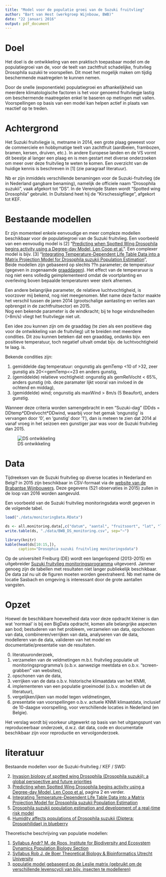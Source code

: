 ```yaml
---
title: "Model voor de populatie groei van de Suzuki fruitvlieg"
author: "Bart van Hest (werkgroep Wijnbouw, BWB)"
date: "22 januari 2016"
output: pdf_document
---
```


# Doel

Het doel is de ontwikkeling van een praktisch toepasbaar model om de populatiegroei van de, voor de teelt van zachtfruit schadelijke, fruitvlieg Drosophila suzukii te voorspellen. Dit moet het mogelijk maken om tijdig beschermende maatregelen te kunnen nemen.

Door de snelle (exponentiele) populatiegroei en afhankelijkheid van meerdere klimatologische factoren is het voor genoemd fruitvliegje lastig om beschermende maatregelen enkel te baseren op metingen met vallen. Voorspellingen op basis van een model kan helpen actief in plaats van reactief op te treden.


# Achtergrond

Het Suzuki fruitvliegje is, metname in 2014, een grote plaag geweest voor de commerciele en hobbymatige teelt van zachtfruit (aardbeien, frambozen, bramen, kersen, druiven, etc.). In andere Europese landen en de VS vormt dit beestje al langer een plaag en is men gestart met diverse onderzoeken om meer over deze fruitvlieg te weten te komen. Een overzicht van de huidige kennis is beschreven in [1] (zie paragraaf literatuur).

Nb er zijn inmiddels verschillende benamingen voor de Suzuki-fruitvlieg (de in Nederland gangbare benaming), namelijk de officiele naam "Drosophila suzukii", vaak afgekort tot "DS". In de Verenigde Staten wordt "Spotted wing Drosophila" gebruikt. In Duitsland heet hij de "Kirschessigfliege", afgekort tot KEF.


# Bestaande modellen

Er zijn momenteel enkele eenvoudige en meer compleze modellen beschikbaar voor de populatiegroei van de Suzuki fruitvlieg. Een voorbeeld van een eenvoudig model is [2] "[Predicting when Spotted Wing Drosophila begins activity using a Degree-day Model, Len Coop et al.](http://whatcom.wsu.edu/ag/documents/newsletters/v2i3_2013MarchWCENewsletter.pdf)". Een complexer model is bijv. [3] "[Integrating Temperature-Dependent Life Table Data into a Matrix Projection Model for Drosophila suzukii Population Estimation](http://journals.plos.org/plosone/article?id=10.1371/journal.pone.0106909)",  
Beide modellen zijn gebaseerd op slechts ??n parameter; de temperatuur (gegeven in zogenaamde [graaddagen](http://www.brabantsewijnbouwers.nl/index.php?section=13&page=57&student=1171)). Het effect van de temperaruur is nog niet eens volledig geimplementeerd omdat de voortplanting en overleving boven bepaalde temperaturen weer sterk afnemen.

Een andere belangrijke parameter, de relatieve luchtvochtigheid, is voorzover mij bekend, nog niet meegenomen. Met name deze factor maakte het verschil tussen de jaren 2014 (grootschalige aantasting en verlies aan opbrengst in de zachtfruitsector) en 2015.  
Nog een bekende parameter is de windkracht; bij te hoge windsnelheden (>8m/s) vliegt het fruitvliegje niet uit.

Een idee zou kunnen zijn om de graaddag (te zien als een positieve dag voor de ontwikkeling van de fruitvlieg) uit te breiden met meerdere condities. Dit zou kunnen beteken dat een graaddag, ondanks bijv. een positieve temperatuur, toch negatief uitvalt omdat bijv. de luchtvochtigheid te laag. is.

Bekende condities zijn:  

  1. gemiddelde dag temperatuur: ongunstig als gemTemp <10 of >32, zeer gunstig als 20<=gemTemp<=23 en anders gunstig,
  2. (gemiddelde) relatieve vochtigheid: ongunstig als gemRelVocht < 65%, anders gunstig (nb. deze paramater lijkt vooral van invloed in de ochtend en middag),
  3. (gemiddelde) wind; ongunstig als maxWind > 8m/s (5 Beaufort), anders gunstig.

Wanneer deze criteria worden samengebracht in een "Suzuki-dag" (DDds = DDtemp\*DDrelvocht\*DDwind, waarbij voor het gemak 'ongunstig' is vervangen door '0', en 'gunstig' door '1'), dan is meteen te zien dat 2014 al vanaf vroeg in het seizoen een gunstiger jaar was voor de Suzuki fruitvlieg dan 2015.

![DS ontwikkeling](./images/DSdagen_2014_2015.png)


# Data

Tijdreeksen van de Suzuki fruitvlieg op diverse locaties in Nederland en Belgi? in 2015 zijn beschikbaar  in CSV-formaat via de [website van de Brabantse Wijnbouwers](http://www.brabantsewijnbouwers.nl/starnet/media/downloads/Wijnbouw/BWB_DS_monitoring.csv). Deze gegevens (521 observaties in 2015) zullen in de loop van 2016 worden aangevuld.

Een voorbeeld van de Suzuki fruitvlieg monitoringsdata wordt gegeven in de volgende tabel.
```r
load("./data/monitoringData.RData")

ds <- all.monitoring.data[,c("datum", "aantal", "fruitsoort", "lat", "lon")]
write.table(ds, "./data/BWB_DS_monitoring.csv", sep="~")

library(knitr)
kable(head(ds[10:15,]),
      caption="Drosophia suzuki fruitvlieg monitoringsdata")
```

Op de universiteit Freiburg (DE) wordt een langerlopend (2013-2015) en uitgebreider [Suzuki fruitvlieg monitoringsprogramma](http://www.vitimeteo.de/monitoring/fallenfaenge.shtml) uitgevoerd. Jammer genoeg zijn de tabellen met resultaten niet langer publiekelijk beschikbaar. De data zal nu uit de figuren moeten worden geextraheerd. Nb met name de locatie Sasbach en omgeving is interessant door de grote aantallen vangsten.


# Opzet

Hoewel de beschikbare hoeveelheid data voor deze opdracht kleiner is dan wat 'normaal' is bij een BigData opdracht, komen alle belangrijke aspecten aan bod; bestuderen van het probleem, verzamelen van data, opschonen van data, combineren/verrijken van data, analyseren van de data, modelleren van de data, valideren van het model en documentatie/presentatie van de resultaten.

0. literatuuronderzoek,
1. verzamelen van de veldmetingen m.b.t. fruitvlieg populatie uit monitoringsprogramma's (o.b.v. aanwezige meetdata en o.b.v. "screen-grabben" van websites),
2. opschonen van de data,
3. verrijken van de data o.b.v. historische klimaatdata van het KNMI,
4. implementeren van een populatie groeimodel (o.b.v. modellen uit de literatuur),
5. vergelijken/ijken van model tegen veldmetingen,
6. presentatie van voorspellingen o.b.v. actuele KNMI klimaatdata, inclusief de 10-daagse voorspelling, voor verschillende locaties in Nederland (en Belgie).

Het verslag wordt bij voorkeur uitgewerkt op basis van het uitgangspunt van reproduceerbaar onderzoek, d.w.z. dat data, code en documentatie beschikbaar zijn voor reproductie en vervolgonderzoek.


# literatuur

Bestaande modellen voor de Suzuki-fruitvlieg / KEF / SWD:

  2. [Invasion biology of spotted wing Drosophila (Drosophila suzukii): a global perspective and future priorities](http://www.isaacslab.ent.msu.edu/Images/2015_Asplen%20et%20al_JPS%5B1%5D.pdf)
  1. [Predicting when Spotted Wing Drosophila begins activity using a Degree-day Model, Len Coop et al.](http://whatcom.wsu.edu/ag/documents/newsletters/v2i3_2013MarchWCENewsletter.pdf) pagina 2 en verder.
  1. [Integrating Temperature-Dependent Life Table Data into a Matrix Projection Model for Drosophila suzukii Population Estimation](http://www.plosone.org/article/fetchObject.action?uri=info:doi/10.1371/journal.pone.0106909&representation=PDF)
  2. [Drosophila suzukii population estimation and development of a real-time risk model](http://www.academia.edu/14623376/Drosophila_suzukii_population_estimation_and_development_of_a_real-time_risk_model)
  4. [Humidity affects populations of Drosophila suzukii (Diptera:
Drosophilidae) in blueberry](http://onlinelibrary.wiley.com/doi/10.1111/jen.12247/pdf)

Theoretische beschrijving van populatie modellen:

  1. [Syllabus Andr? M. de Roos, Institute for Biodiversity and Ecosystem Dynamics Population Biology Section](https://staff.fnwi.uva.nl/a.m.deroos/downloads/pdf_readers/syllabus.pdf)
  2. [Syllabus Rob J. de Boer Theoretical Biology & Bioinformatics Utrecht University](http://www-binf.bio.uu.nl/rdb/books/mpd.pdf)
  3. [populatie model gebaseerd op de Leslie matrix (gebruikt om de verschillende levenscycli van bijv. insecten te modelleren)](https://github.com/noamross/Working-Code/blob/master/OldStuff/Les_analysis.R)
